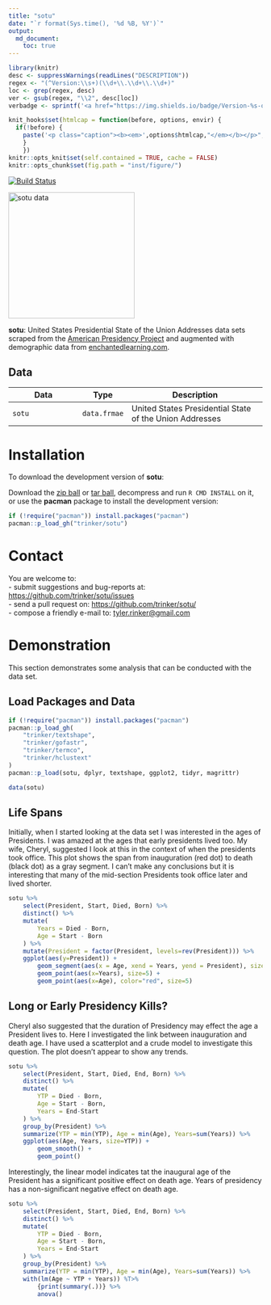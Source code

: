 ```yaml
---
title: "sotu"
date: "`r format(Sys.time(), '%d %B, %Y')`"
output:
  md_document:
    toc: true      
---
```


```r
library(knitr)
desc <- suppressWarnings(readLines("DESCRIPTION"))
regex <- "(^Version:\\s+)(\\d+\\.\\d+\\.\\d+)"
loc <- grep(regex, desc)
ver <- gsub(regex, "\\2", desc[loc])
verbadge <- sprintf('<a href="https://img.shields.io/badge/Version-%s-orange.svg"><img src="https://img.shields.io/badge/Version-%s-orange.svg" alt="Version"/></a></p>', ver, ver)
````

```r
knit_hooks$set(htmlcap = function(before, options, envir) {
  if(!before) {
    paste('<p class="caption"><b><em>',options$htmlcap,"</em></b></p>",sep="")
    }
    })
knitr::opts_knit$set(self.contained = TRUE, cache = FALSE)
knitr::opts_chunk$set(fig.path = "inst/figure/")
```

[![Build Status](https://travis-ci.org/trinker/sotu.svg?branch=master)](https://travis-ci.org/trinker/sotu)

<img src="inst/sotu_logo/seal.gif" width="250" alt="sotu data">  


**sotu**: United States Presidential State of the Union Addresses data sets scraped from the [American Presidency Project](http://www.presidency.ucsb.edu) and augmented with demographic data from [enchantedlearning.com](http://www.enchantedlearning.com/history/us/pres/list.shtml).


## Data

| Data                         | Type         |  Description                                            |
|------------------------------|--------------|---------------------------------------------------------|
| `sotu`                       | `data.frmae` | United States Presidential State of the Union Addresses |


# Installation

To download the development version of **sotu**:

Download the [zip ball](https://github.com/trinker/sotu/zipball/master) or [tar ball](https://github.com/trinker/sotu/tarball/master), decompress and run `R CMD INSTALL` on it, or use the **pacman** package to install the development version:

```r
if (!require("pacman")) install.packages("pacman")
pacman::p_load_gh("trinker/sotu")
```

# Contact

You are welcome to:    
- submit suggestions and bug-reports at: <https://github.com/trinker/sotu/issues>    
- send a pull request on: <https://github.com/trinker/sotu/>    
- compose a friendly e-mail to: <tyler.rinker@gmail.com>    


# Demonstration

This section demonstrates some analysis that can be conducted with the data set.


## Load Packages and Data

```r
if (!require("pacman")) install.packages("pacman")
pacman::p_load_gh(
    "trinker/textshape", 
    "trinker/gofastr", 
    "trinker/termco",    
    "trinker/hclustext"
)
pacman::p_load(sotu, dplyr, textshape, ggplot2, tidyr, magrittr)

data(sotu)
```


## Life Spans

Initially, when I started looking at the data set I was interested in the ages of Presidents.  I was amazed at the ages that early presidents lived too.  My wife, Cheryl, suggested I look at this in the context of when the presidents took office.  This plot shows the span from inauguration (red dot) to death (black dot) as a gray segment.  I can't make any conclusions but it is interesting that many of the mid-section Presidents took office later and lived shorter.

```r
sotu %>%
    select(President, Start, Died, Born) %>%
    distinct() %>%
    mutate(
        Years = Died - Born,
        Age = Start - Born
    ) %>%
    mutate(President = factor(President, levels=rev(President))) %>%
    ggplot(aes(y=President)) +
        geom_segment(aes(x = Age, xend = Years, yend = President), size=4, alpha=.3) +
        geom_point(aes(x=Years), size=5) +
        geom_point(aes(x=Age), color="red", size=5) 
```


## Long or Early Presidency Kills?

Cheryl also suggested that the duration of Presidency may effect the age a President lives to.  Here I investigated the link between inauguration and death age.  I have used a scatterplot and a crude model to investigate this question.   The plot doesn't appear to show any trends.

```r
sotu %>%
    select(President, Start, Died, End, Born) %>%
    distinct() %>%
    mutate(
        YTP = Died - Born,
        Age = Start - Born,
        Years = End-Start
    ) %>%
    group_by(President) %>%
    summarize(YTP = min(YTP), Age = min(Age), Years=sum(Years)) %>%
    ggplot(aes(Age, Years, size=YTP)) +
        geom_smooth() +
        geom_point() 
```
  
Interestingly, the linear model indicates tat the inaugural age of the President has a significant positive effect on death age.  Years of presidency has a non-significant negative effect on death age.
  
```r
sotu %>%
    select(President, Start, Died, End, Born) %>%
    distinct() %>%
    mutate(
        YTP = Died - Born,
        Age = Start - Born,
        Years = End-Start
    ) %>%
    group_by(President) %>%
    summarize(YTP = min(YTP), Age = min(Age), Years=sum(Years)) %>%
    with(lm(Age ~ YTP + Years)) %T>% 
        {print(summary(.))} %>%
        anova()
```





